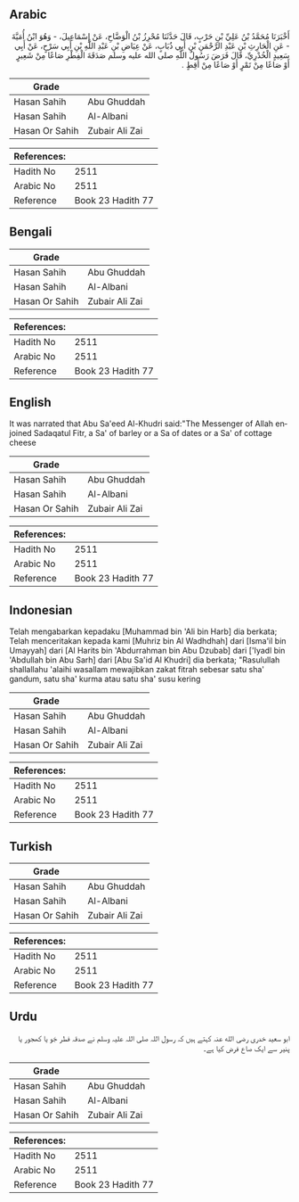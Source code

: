## Arabic


<div dir="rtl" lang="ar" style={{fontSize:'larger',backgroundColor:'#f8f9fa',padding:20}}>
أَخْبَرَنَا مُحَمَّدُ بْنُ عَلِيِّ بْنِ حَرْبٍ، قَالَ حَدَّثَنَا مُحْرِزُ بْنُ الْوَضَّاحِ، عَنْ إِسْمَاعِيلَ، - وَهُوَ ابْنُ أُمَيَّةَ - عَنِ الْحَارِثِ بْنِ عَبْدِ الرَّحْمَنِ بْنِ أَبِي ذُبَابٍ، عَنْ عِيَاضِ بْنِ عَبْدِ اللَّهِ بْنِ أَبِي سَرْحٍ، عَنْ أَبِي سَعِيدٍ الْخُدْرِيِّ، قَالَ فَرَضَ رَسُولُ اللَّهِ صلى الله عليه وسلم صَدَقَةَ الْفِطْرِ صَاعًا مِنْ شَعِيرٍ أَوْ صَاعًا مِنْ تَمْرٍ أَوْ صَاعًا مِنْ أَقِطٍ ‏.‏
</div>
<div style={{backgroundColor:'#f8f9fa',padding:20, marginBottom: 10}}><table> <thead> <tr> <th>Grade</th> <th></th> </tr> </thead> <tbody> <tr><td>Hasan Sahih</td><td>Abu Ghuddah</td></tr><tr><td>Hasan Sahih</td><td>Al-Albani</td></tr><tr><td>Hasan Or Sahih</td><td>Zubair Ali Zai</td></tr></tbody></table><table> <thead> <tr> <th>References:</th> <th></th> </tr> </thead> <tbody><tr><td>Hadith No</td><td>2511</td></tr><tr><td>Arabic No</td><td>2511</td></tr><tr><td>Reference</td><td>Book 23 Hadith 77</td></tr></tbody></table></div>

## Bengali


<div dir="ltr" lang="bn" style={{fontSize:'larger',backgroundColor:'#f8f9fa',padding:20}}>

</div>
<div style={{backgroundColor:'#f8f9fa',padding:20, marginBottom: 10}}><table> <thead> <tr> <th>Grade</th> <th></th> </tr> </thead> <tbody> <tr><td>Hasan Sahih</td><td>Abu Ghuddah</td></tr><tr><td>Hasan Sahih</td><td>Al-Albani</td></tr><tr><td>Hasan Or Sahih</td><td>Zubair Ali Zai</td></tr></tbody></table><table> <thead> <tr> <th>References:</th> <th></th> </tr> </thead> <tbody><tr><td>Hadith No</td><td>2511</td></tr><tr><td>Arabic No</td><td>2511</td></tr><tr><td>Reference</td><td>Book 23 Hadith 77</td></tr></tbody></table></div>

## English


<div dir="ltr" lang="en" style={{fontSize:'larger',backgroundColor:'#f8f9fa',padding:20}}>
It was narrated that Abu Sa'eed Al-Khudri said:"The Messenger of Allah enjoined Sadaqatul Fitr, a Sa' of barley or a Sa of dates or a Sa' of cottage cheese
</div>
<div style={{backgroundColor:'#f8f9fa',padding:20, marginBottom: 10}}><table> <thead> <tr> <th>Grade</th> <th></th> </tr> </thead> <tbody> <tr><td>Hasan Sahih</td><td>Abu Ghuddah</td></tr><tr><td>Hasan Sahih</td><td>Al-Albani</td></tr><tr><td>Hasan Or Sahih</td><td>Zubair Ali Zai</td></tr></tbody></table><table> <thead> <tr> <th>References:</th> <th></th> </tr> </thead> <tbody><tr><td>Hadith No</td><td>2511</td></tr><tr><td>Arabic No</td><td>2511</td></tr><tr><td>Reference</td><td>Book 23 Hadith 77</td></tr></tbody></table></div>

## Indonesian


<div dir="ltr" lang="id" style={{fontSize:'larger',backgroundColor:'#f8f9fa',padding:20}}>
Telah mengabarkan kepadaku [Muhammad bin 'Ali bin Harb] dia berkata; Telah menceritakan kepada kami [Muhriz bin Al Wadhdhah] dari [Isma'il bin Umayyah] dari [Al Harits bin 'Abdurrahman bin Abu Dzubab] dari ['Iyadl bin 'Abdullah bin Abu Sarh] dari [Abu Sa'id Al Khudri] dia berkata; "Rasulullah shallallahu 'alaihi wasallam mewajibkan zakat fitrah sebesar satu sha' gandum, satu sha' kurma atau satu sha' susu kering
</div>
<div style={{backgroundColor:'#f8f9fa',padding:20, marginBottom: 10}}><table> <thead> <tr> <th>Grade</th> <th></th> </tr> </thead> <tbody> <tr><td>Hasan Sahih</td><td>Abu Ghuddah</td></tr><tr><td>Hasan Sahih</td><td>Al-Albani</td></tr><tr><td>Hasan Or Sahih</td><td>Zubair Ali Zai</td></tr></tbody></table><table> <thead> <tr> <th>References:</th> <th></th> </tr> </thead> <tbody><tr><td>Hadith No</td><td>2511</td></tr><tr><td>Arabic No</td><td>2511</td></tr><tr><td>Reference</td><td>Book 23 Hadith 77</td></tr></tbody></table></div>

## Turkish


<div dir="ltr" lang="tr" style={{fontSize:'larger',backgroundColor:'#f8f9fa',padding:20}}>

</div>
<div style={{backgroundColor:'#f8f9fa',padding:20, marginBottom: 10}}><table> <thead> <tr> <th>Grade</th> <th></th> </tr> </thead> <tbody> <tr><td>Hasan Sahih</td><td>Abu Ghuddah</td></tr><tr><td>Hasan Sahih</td><td>Al-Albani</td></tr><tr><td>Hasan Or Sahih</td><td>Zubair Ali Zai</td></tr></tbody></table><table> <thead> <tr> <th>References:</th> <th></th> </tr> </thead> <tbody><tr><td>Hadith No</td><td>2511</td></tr><tr><td>Arabic No</td><td>2511</td></tr><tr><td>Reference</td><td>Book 23 Hadith 77</td></tr></tbody></table></div>

## Urdu


<div dir="rtl" lang="ur" style={{fontSize:'larger',backgroundColor:'#f8f9fa',padding:20}}>
ابو سعید خدری رضی الله عنہ کہتے ہیں کہ رسول اللہ صلی اللہ علیہ وسلم نے صدقہ فطر جَو یا کھجور یا پنیر سے ایک صاع فرض کیا ہے۔
</div>
<div style={{backgroundColor:'#f8f9fa',padding:20, marginBottom: 10}}><table> <thead> <tr> <th>Grade</th> <th></th> </tr> </thead> <tbody> <tr><td>Hasan Sahih</td><td>Abu Ghuddah</td></tr><tr><td>Hasan Sahih</td><td>Al-Albani</td></tr><tr><td>Hasan Or Sahih</td><td>Zubair Ali Zai</td></tr></tbody></table><table> <thead> <tr> <th>References:</th> <th></th> </tr> </thead> <tbody><tr><td>Hadith No</td><td>2511</td></tr><tr><td>Arabic No</td><td>2511</td></tr><tr><td>Reference</td><td>Book 23 Hadith 77</td></tr></tbody></table></div>